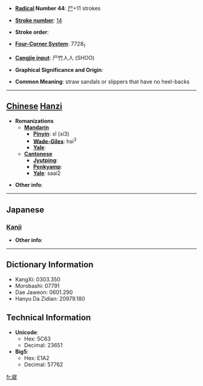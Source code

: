 * '''[[Wiktionary:Chinese radical index| Radical]] Number 44''': [[Wiktionary:Chinese radical index 尸|尸]]+11 strokes

* '''[[Wiktionary:Chinese total strokes index|Stroke number]]''': [[Wiktionary:Chinese total strokes index 14|14]]

* '''Stroke order''': 

* '''[[Wiktionary:Chinese four corner index|Four-Corner System]]''': 7728<sub>1</sub>

* '''[[Wiktionary:Chinese Cangjie index|Cangjie input]]''': 尸竹人人 (SHOO)

* '''Graphical Significance and Origin''': 

* '''Common Meaning''': straw sandals or slippers that have no heel-backs

----

== [[Chinese]] [[Hanzi]] ==

* '''Romanizations'''
** '''[[Mandarin]]'''
*** '''[[Pinyin]]''': xǐ (xi3)
*** '''[[Wade-Giles]]''': hsi<sup>3</sup>
*** '''[[Yale]]''': 
** '''[[Cantonese]]'''
*** '''[[Jyutping]]''':
*** '''[[Penkyamp]]''': 
*** '''[[Yale]]''': saai2

* '''Other info''': 

----

==Japanese==
===[[Kanji]]===
{{kanji|on readings=[[し]] (shi)|kun readings=[[ぞうり]] (zouri)}}

* '''Other info''':  

----

== Dictionary Information ==

* KangXi: 0303.350
* Morobashi: 07791
* Dae Jaweon: 0601.290
* Hanyu Da Zidian: 20979.180

== Technical Information ==

* '''Unicode''':
** Hex: 5C63
** Decimal: 23651
* '''Big5''':
** Hex: E1A2
** Decimal: 57762

[[fr:屣]]